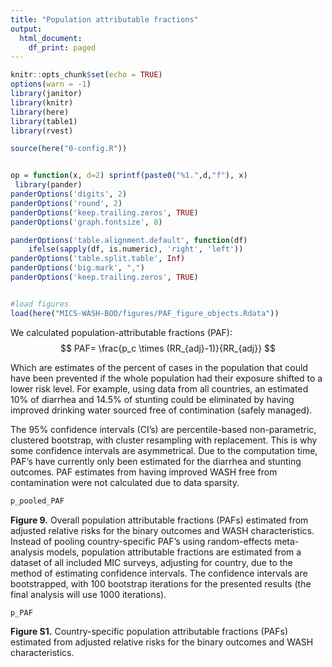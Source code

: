 ```yaml
---
title: "Population attributable fractions"
output:
  html_document:
    df_print: paged
---
```


<!-- output: html_notebook -->






```r
knitr::opts_chunk$set(echo = TRUE)
options(warn = -1) 
library(janitor)
library(knitr)
library(here)
library(table1)
library(rvest)

source(here("0-config.R"))


op = function(x, d=2) sprintf(paste0("%1.",d,"f"), x) 
 library(pander)
panderOptions('digits', 2)
panderOptions('round', 2)
panderOptions('keep.trailing.zeros', TRUE)
panderOptions('graph.fontsize', 8)

panderOptions('table.alignment.default', function(df)
    ifelse(sapply(df, is.numeric), 'right', 'left'))
panderOptions('table.split.table', Inf)
panderOptions('big.mark', ",")
panderOptions('keep.trailing.zeros', TRUE)


#load figures
load(here("MICS-WASH-BOD/figures/PAF_figure_objects.Rdata"))

```

We calculated population-attributable fractions (PAF):  
$$ 
PAF= \frac{p_c \times (RR_{adj}-1)}{RR_{adj}}
$$

  Which are estimates of the percent of cases in the population that could have been prevented if the whole population had their exposure shifted to a lower risk level. For example, using data from all countries, an estimated 10% of diarrhea and 14.5% of stunting could be eliminated by having improved drinking water sourced free of contimination (safely managed).

  The 95% confidence intervals (CI's) are percentile-based non-parametric, clustered bootstrap, with cluster resampling with replacement. This is why some confidence intervals are asymmetrical. Due to the computation time, PAF's have currently only been estimated for the diarrhea and stunting outcomes. PAF estimates from having improved WASH free from contamination were not calculated due to data sparsity.



```r
p_pooled_PAF
```

__Figure 9.__ Overall population attributable fractions (PAFs) estimated from adjusted relative risks for the binary outcomes and WASH characteristics. Instead of pooling country-specific PAF's using random-effects meta-analysis models, population attributable fractions are estimated from a dataset of all included MIC surveys, adjusting for country, due to the method of estimating confidence intervals. The confidence intervals are bootstrapped, with 100 bootstrap iterations for the presented results (the final analysis will use 1000 iterations).


```r
p_PAF
```

__Figure S1.__ Country-specific population attributable fractions (PAFs) estimated from adjusted relative risks for the binary outcomes and WASH characteristics. 





